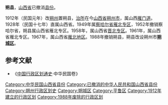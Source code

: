 '''朔县'''，[[山西省|山西省]]已撤消[[县份|县份]]。

1912年（民国元年）改[[朔州_(北齐)|朔州]]置朔县，[[治所|治所]]在今[[山西省|山西省]][[朔州市|朔州市]]，属山西[[雁门道|雁门道]]。1928年（民国十七年）直属山西省。1949年属[[察哈尔省|察哈尔省]][[雁北专区|雁北专区]]，1952年撤销察哈尔省，朔县属山西省雁北专区。1958年，属山西省[[晋北专区|晋北专区]]。1961年，属山西省雁北专区。1967年，属山西省[[雁北地区|雁北地区]]。1988年撤销朔县，朔县改设朔州市'''[[朔城区|朔城区]]'''。 

==参考文献==
*《[[中国行政区划通史|中国行政区划通史]]·中华民国卷》

{{山西行政区划小作品}}
{{DEFAULTSORT:S}}
[[Category:中华民国山西省县份|Category:中华民国山西省县份]]
[[Category:已撤消的中华人民共和国山西省县份|Category:已撤消的中华人民共和国山西省县份]]
[[Category:朔州行政区划史|Category:朔州行政区划史]]
[[Category:朔城区|Category:朔城区]]
[[Category:平鲁区|Category:平鲁区]]
[[Category:1912年建立的行政区划|Category:1912年建立的行政区划]]
[[Category:1988年废除的行政区划|Category:1988年废除的行政区划]]